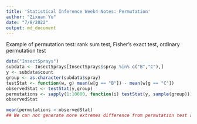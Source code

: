 ```yaml
---
title: 'Statistical Inference Week4 Notes: Permutation'
author: "Zixuan Yu"
date: "7/8/2022"
output: md_document
---
```

Example of permutation test: rank sum test,
 Fisher's exact test, ordinary permutation test
 
```r
data("InsectSprays") 
subdata <- InsectSprays[InsectSprays$spray %in% c("B","C"),] 
y <- subdata$count
group <- as.character(subdata$spray)
testStat <- function(w, g) mean(w[g == "B"]) - mean(w[g == "C"])
observedStat <- testStat(y,group)
permutations <- sapply(1:10000, function(i) testStat(y, sample(group)))
observedStat
```

```r
mean(permutations > observedStat)
## We can not generate more extremes difference from permutation test as compared to the observed difference
```
